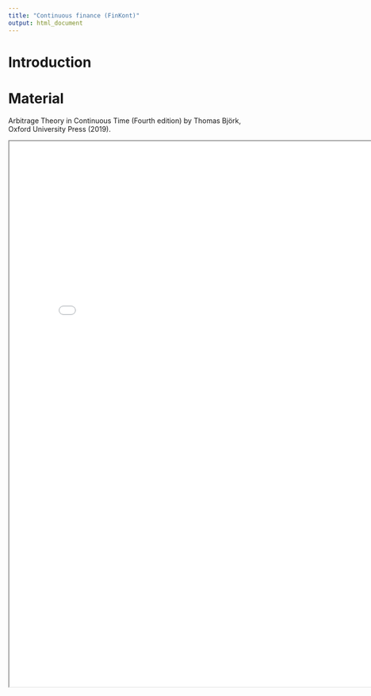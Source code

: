 ---
title: "Continuous finance (FinKont)"
output: html_document
---

# Introduction

# Material

Arbitrage Theory in Continuous Time (Fourth edition)  by Thomas Björk, Oxford University Press (2019).

<iframe src=
"pdf/FinKont_book.pdf" 
                width="800" 
                height="1100">
</iframe>